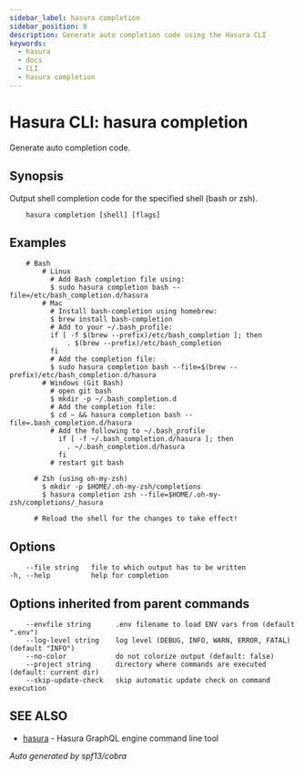 ```yaml
---
sidebar_label: hasura completion
sidebar_position: 8
description: Generate auto completion code using the Hasura CLI
keywords:
  - hasura
  - docs
  - CLI
  - hasura completion
---
```


# Hasura CLI: hasura completion

Generate auto completion code.

## Synopsis

Output shell completion code for the specified shell (bash or zsh).

```
    hasura completion [shell] [flags]
```

## Examples

```
    # Bash
        # Linux
          # Add Bash completion file using:
          $ sudo hasura completion bash --file=/etc/bash_completion.d/hasura
        # Mac
          # Install bash-completion using homebrew:
          $ brew install bash-completion
          # Add to your ~/.bash_profile:
          if [ -f $(brew --prefix)/etc/bash_completion ]; then
              . $(brew --prefix)/etc/bash_completion
          fi
          # Add the completion file:
          $ sudo hasura completion bash --file=$(brew --prefix)/etc/bash_completion.d/hasura
        # Windows (Git Bash)
          # open git bash
          $ mkdir -p ~/.bash_completion.d
          # Add the completion file:
          $ cd ~ && hasura completion bash --file=.bash_completion.d/hasura
          # Add the following to ~/.bash_profile
            if [ -f ~/.bash_completion.d/hasura ]; then
              . ~/.bash_completion.d/hasura
            fi
          # restart git bash

      # Zsh (using oh-my-zsh)
        $ mkdir -p $HOME/.oh-my-zsh/completions
        $ hasura completion zsh --file=$HOME/.oh-my-zsh/completions/_hasura

      # Reload the shell for the changes to take effect!
```

## Options

```
    --file string   file to which output has to be written
-h, --help          help for completion
```

## Options inherited from parent commands

```
    --envfile string      .env filename to load ENV vars from (default ".env")
    --log-level string    log level (DEBUG, INFO, WARN, ERROR, FATAL) (default "INFO")
    --no-color            do not colorize output (default: false)
    --project string      directory where commands are executed (default: current dir)
    --skip-update-check   skip automatic update check on command execution
```

## SEE ALSO

- [hasura](/graphql/core/hasura-cli/hasura.mdx) - Hasura GraphQL engine command line tool

_Auto generated by spf13/cobra_

